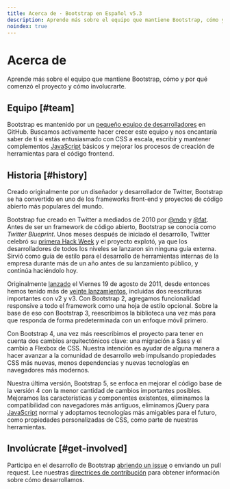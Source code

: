 ```yaml
---
title: Acerca de · Bootstrap en Español v5.3
description: Aprende más sobre el equipo que mantiene Bootstrap, cómo y por qué comenzó el proyecto y cómo involucrarte.
noindex: true
---
```


# Acerca de

Aprende más sobre el equipo que mantiene Bootstrap, cómo y por qué comenzó el proyecto y cómo involucrarte.

Equipo [#team]
---------------

Bootstrap es mantenido por un [pequeño equipo de desarrolladores](https://github.com/orgs/twbs/people) en GitHub. Buscamos activamente hacer crecer este equipo y nos encantaría saber de ti si estás entusiasmado con CSS a escala, escribir y mantener complementos [JavaScript](https://esdocu.dev/javascript) básicos y mejorar los procesos de creación de herramientas para el código frontend.

Historia [#history]
--------------------

Creado originalmente por un diseñador y desarrollador de Twitter, Bootstrap se ha convertido en uno de los frameworks front-end y proyectos de código abierto más populares del mundo.

Bootstrap fue creado en Twitter a mediados de 2010 por [@mdo](https://twitter.com/mdo) y [@fat](https://twitter.com/fat). Antes de ser un framework de código abierto, Bootstrap se conocía como _Twitter Blueprint_. Unos meses después de iniciado el desarrollo, Twitter celebró su [primera Hack Week](https://blog.twitter.com/engineering/en_us/a/2010/hack-week) y el proyecto explotó, ya que los desarrolladores de todos los niveles se lanzaron sin ninguna guía externa. Sirvió como guía de estilo para el desarrollo de herramientas internas de la empresa durante más de un año antes de su lanzamiento público, y continúa haciéndolo hoy.

Originalmente [lanzado](https://blog.twitter.com/developer/en_us/a/2011/bootstrap-twitter) el Viernes 19 de agosto de 2011, desde entonces hemos tenido más de [veinte lanzamientos](https://github.com/twbs/bootstrap/releases), incluidas dos reescrituras importantes con v2 y v3. Con Bootstrap 2, agregamos funcionalidad responsive a todo el framework como una hoja de estilo opcional. Sobre la base de eso con Bootstrap 3, reescribimos la biblioteca una vez más para que responda de forma predeterminada con un enfoque móvil primero.

Con Bootstrap 4, una vez más reescribimos el proyecto para tener en cuenta dos cambios arquitectónicos clave: una migración a Sass y el cambio a Flexbox de CSS. Nuestra intención es ayudar de alguna manera a hacer avanzar a la comunidad de desarrollo web impulsando propiedades CSS más nuevas, menos dependencias y nuevas tecnologías en navegadores más modernos.

Nuestra última versión, Bootstrap 5, se enfoca en mejorar el código base de la versión 4 con la menor cantidad de cambios importantes posibles. Mejoramos las características y componentes existentes, eliminamos la compatibilidad con navegadores más antiguos, eliminamos jQuery para [JavaScript](https://esdocu.dev/javascript) normal y adoptamos tecnologías más amigables para el futuro, como propiedades personalizadas de CSS, como parte de nuestras herramientas.

Involúcrate [#get-involved]
----------------------------

Participa en el desarrollo de Bootstrap [abriendo un issue](https://github.com/twbs/bootstrap/issues/new/choose) o enviando un pull request. Lee nuestras [directrices de contribución](https://github.com/twbs/bootstrap/blob/v5.3.2/.github/CONTRIBUTING.md) para obtener información sobre cómo desarrollamos.
